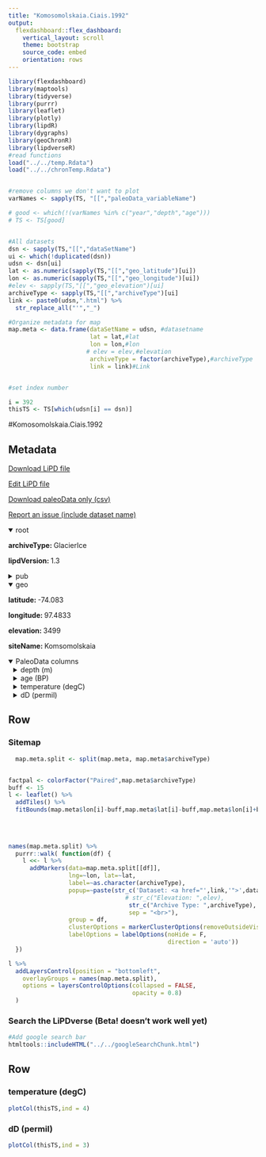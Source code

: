 ```yaml
---
title: "Komosomolskaia.Ciais.1992"
output: 
  flexdashboard::flex_dashboard:
    vertical_layout: scroll
    theme: bootstrap
    source_code: embed
    orientation: rows
---
```


```r
library(flexdashboard)
library(maptools)
library(tidyverse)
library(purrr)
library(leaflet)
library(plotly)
library(lipdR)
library(dygraphs)
library(geoChronR)
library(lipdverseR)
#read functions
load("../../temp.Rdata")
load("../../chronTemp.Rdata")


#remove columns we don't want to plot
varNames <- sapply(TS, "[[","paleoData_variableName")

# good <- which(!(varNames %in% c("year","depth","age")))
# TS <- TS[good]


#All datasets
dsn <- sapply(TS,"[[","dataSetName")
ui <- which(!duplicated(dsn))
udsn <- dsn[ui]
lat <- as.numeric(sapply(TS,"[[","geo_latitude")[ui])
lon <- as.numeric(sapply(TS,"[[","geo_longitude")[ui])
#elev <- sapply(TS,"[[","geo_elevation")[ui]
archiveType <- sapply(TS,"[[","archiveType")[ui]
link <- paste0(udsn,".html") %>% 
  str_replace_all("'","_")

#Organize metadata for map
map.meta <- data.frame(dataSetName = udsn, #datasetname
                       lat = lat,#lat
                       lon = lon,#lon
                      # elev = elev,#elevation
                       archiveType = factor(archiveType),#archiveType
                       link = link)#Link


#set index number

i = 392
thisTS <- TS[which(udsn[i] == dsn)]
```
#Komosomolskaia.Ciais.1992

Metadata {.sidebar}
-------------------------------------
[Download LiPD file](Komosomolskaia.Ciais.1992.lpd)
            

[Edit LiPD file](http://lipd.net/playground?source=http://lipdverse.org/globalHolocene/0_25_5/Komosomolskaia.Ciais.1992.lpd)
            

[Download paleoData only (csv)](Komosomolskaia.Ciais.1992.csv)
            

[Report an issue (include dataset name)](https://github.com/nickmckay/LiPDverse/issues)

<details open style="margin-left: 0px">
<summary>root</summary>
<p style="margin-left: 0px"><strong>archiveType: </strong>GlacierIce
<p style="margin-left: 0px"><strong>lipdVersion: </strong>1.3
</details>
<details>
<summary>pub</summary>
<details style="margin-left: 10px">
<summary>pub1</summary>
<p style="margin-left: 10px"><strong>author: </strong>list(list(name = "Ciais, P"), list(name = "Petit, J R"), list(name = "Jouzel, J"), list(name = "Lorius, C"), list(name = "Barkov, N I"), list(name = "Lipenkov, V"), list(name = "Nicolaiev, V"))
<p style="margin-left: 10px"><strong>journal: </strong>Climate Dynamics
<p style="margin-left: 10px"><strong>volume: </strong>6
<p style="margin-left: 10px"><strong>pages: </strong>169-177
<p style="margin-left: 10px"><strong>title: </strong>Evidence for an early Holocene climatic optimum in the Antarctic deep ice-core record
</details>
<details style="margin-left: 10px">
<summary>pub2</summary>
<p style="margin-left: 10px"><strong>author: </strong>list(list(name = "Ciais, P."), list(name = "Jouzel, J."), list(name = "Petit, J. R."), list(name = "Lipenkov, V."), list(name = "White, J. W. C."))
<p style="margin-left: 10px"><strong>journal: </strong>Annals of Glaciology
<p style="margin-left: 10px"><strong>volume: </strong>20
<p style="margin-left: 10px"><strong>pages: </strong>169-177
<p style="margin-left: 10px"><strong>title: </strong>Holocene temperature variations inferred from Antarctic ice cores
</details>
<details style="margin-left: 10px">
<summary>pub3</summary>
<p style="margin-left: 10px"><strong>author: </strong>list(list(name = "Masson, Valérie"), list(name = "Vimeux, Françoise"), list(name = "Jouzel, Jean"), list(name = "Morgan, Vin"), list(name = "Delmotte, Marc"), list(name = "Ciais, Philippe"), list(name = "Hammer, Claus"), list(name = "Johnsen, Sigfus"), list(name = "Lipenkov, Vladimir Ya."), list(name = "Mosley-Thompson, E."), list(name = "Petit, Jean-Robert"), list(name = "Steig, Eric J."), list(name = "Stievenard, Michel"), list(name = "Vaikmae, Rein"))
<p style="margin-left: 10px"><strong>journal: </strong>Quaternary Research
<p style="margin-left: 10px"><strong>volume: </strong>54
<p style="margin-left: 10px"><strong>pages: </strong>169-177
<p style="margin-left: 10px"><strong>title: </strong>Holocene Climate Variability in Antarctica Based on 11 Ice-Core Isotopic Records
</details>
</details>
<details open style="margin-left: 0px">
<summary>geo</summary>
<p style="margin-left: 0px"><strong>latitude: </strong>-74.083
<p style="margin-left: 0px"><strong>longitude: </strong>97.4833
<p style="margin-left: 0px"><strong>elevation: </strong>3499
<p style="margin-left: 0px"><strong>siteName: </strong>Komsomolskaia
</details>
<details open>
<summary>PaleoData columns</summary>
<details style="margin-left: 10px">
<summary>depth (m)</summary>
<p style="margin-left: 10px"><strong>TSid: </strong>WEB59f541bf
<p style="margin-left: 10px"><strong>variableName: </strong>depth
<p style="margin-left: 10px"><strong>units: </strong>m
</details>
<details style="margin-left: 10px">
<summary>age (BP)</summary>
<p style="margin-left: 10px"><strong>TSid: </strong>WEB9e4f2208
<p style="margin-left: 10px"><strong>variableName: </strong>age
<p style="margin-left: 10px"><strong>units: </strong>BP
</details>
<details style="margin-left: 10px">
<summary>temperature (degC)</summary>
<p style="margin-left: 10px"><strong>TSid: </strong>WEB3b80ddb0
<p style="margin-left: 10px"><strong>variableName: </strong>temperature
<p style="margin-left: 10px"><strong>units: </strong>degC
<p style="margin-left: 10px"><strong>useInGlobalTemperatureAnalysis: </strong>TRUE
<details>
<summary>interpretation</summary>
<details style="margin-left: 20px">
<summary>1</summary>
<p style="margin-left: 20px"><strong>scope: </strong>climate
<p style="margin-left: 20px"><strong>variable: </strong>T
<p style="margin-left: 20px"><strong>variableDetail: </strong>Temp
</details>
</details>
</details>
<details style="margin-left: 10px">
<summary>dD (permil)</summary>
<p style="margin-left: 10px"><strong>TSid: </strong>WEBa6225aa4
<p style="margin-left: 10px"><strong>variableName: </strong>dD
<p style="margin-left: 10px"><strong>units: </strong>permil
<p style="margin-left: 10px"><strong>useInGlobalTemperatureAnalysis: </strong>FALSE
</details>

Row {.tabset .tabset-fade}
-----------------------------------------------------------------------

### Sitemap

```r
  map.meta.split <- split(map.meta, map.meta$archiveType)


factpal <- colorFactor("Paired",map.meta$archiveType)
buff <- 15
l <- leaflet() %>% 
  addTiles() %>% 
  fitBounds(map.meta$lon[i]-buff,map.meta$lat[i]-buff,map.meta$lon[i]+buff,map.meta$lat[i]+buff)
  

  
  
names(map.meta.split) %>%
  purrr::walk( function(df) {
    l <<- l %>%
      addMarkers(data=map.meta.split[[df]],
                 lng=~lon, lat=~lat,
                 label=~as.character(archiveType),
                 popup=~paste(str_c('Dataset: <a href="',link,'">',dataSetName,'</a>'),
                                 # str_c("Elevation: ",elev),
                                  str_c("Archive Type: ",archiveType),
                                  sep = "<br>"),
                 group = df,
                 clusterOptions = markerClusterOptions(removeOutsideVisibleBounds = F),
                 labelOptions = labelOptions(noHide = F,
                                             direction = 'auto'))
  })

l %>%
  addLayersControl(position = "bottomleft",
    overlayGroups = names(map.meta.split),
    options = layersControlOptions(collapsed = FALSE,
                                   opacity = 0.8)
  )
```

### Search the LiPDverse (Beta! doesn't work well yet)
```r
#Add google search bar
htmltools::includeHTML("../../googleSearchChunk.html")
```


Row {.tabset .tabset-fade}
-----------------------------------------------------------------------

### temperature (degC)
```r
plotCol(thisTS,ind = 4)
```

### dD (permil)
```r
plotCol(thisTS,ind = 3)
```
